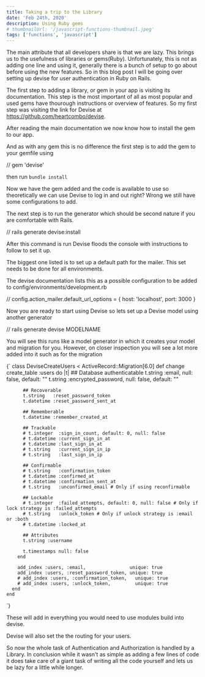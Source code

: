 ---
title: Taking a trip to the Library
date: 'Feb 24th, 2020'
description: Using Ruby gems
# thumbnailUrl: '/javascript-functions-thumbnail.jpeg'
tags: ['functions', 'javascript']
---

The main attribute that all developers share is that we are lazy. This brings us to the usefulness of libraries or gems(Ruby). Unfortunately, this is not as adding one line and using it, generally there is a bunch of setup to go about before using the new features. So in this blog post I will be going over setting up devise for user authentication in Ruby on Rails.

The first step to adding a library, or gem in your app is visiting its documentation. This step is the most important of all as most popular and used gems have thourough instructions or overview of features. So my first step was visiting the link for Devise at https://github.com/heartcombo/devise.

After reading the main documentation we now know how to install the gem to our app.

And as with any gem this is no difference the first step is to add the gem to your gemfile using

// gem 'devise'

then run `bundle install`

Now we have the gem added and the code is available to use so theoretically we can use Devise to log in and out right? Wrong we still have some configurations to add.

The next step is to run the generator which should be second nature if you are comfortable with Rails.

// rails generate devise:install

After this command is run Devise floods the console with instructions to follow to set it up.

The biggest one listed is to set up a default path for the mailer. This set needs to be done for all environments.

The devise documentation lists this as a possible configuration to be added to config/environments/development.rb


// config.action_mailer.default_url_options = { host: 'localhost', port: 3000 }

Now you are ready to start using Devise so lets set up a Devise model using another generator


// rails generate devise MODELNAME


You will see this runs like a model generator in which it creates your model and migration for you. However, on closer inspection you will see a lot more added into it such as for the migration

<SyntaxHighlighter language="ruby">
  {`
    class DeviseCreateUsers < ActiveRecord::Migration[6.0]
      def change
        create_table :users do |t|
          ## Database authenticatable
          t.string :email,              null: false, default: ""
          t.string :encrypted_password, null: false, default: ""

          ## Recoverable
          t.string   :reset_password_token
          t.datetime :reset_password_sent_at

          ## Rememberable
          t.datetime :remember_created_at

          ## Trackable
          # t.integer  :sign_in_count, default: 0, null: false
          # t.datetime :current_sign_in_at
          # t.datetime :last_sign_in_at
          # t.string   :current_sign_in_ip
          # t.string   :last_sign_in_ip

          ## Confirmable
          # t.string   :confirmation_token
          # t.datetime :confirmed_at
          # t.datetime :confirmation_sent_at
          # t.string   :unconfirmed_email # Only if using reconfirmable

          ## Lockable
          # t.integer  :failed_attempts, default: 0, null: false # Only if lock strategy is :failed_attempts
          # t.string   :unlock_token # Only if unlock strategy is :email or :both
          # t.datetime :locked_at

          ## Attributes
          t.string :username

          t.timestamps null: false
        end

        add_index :users, :email,                unique: true
        add_index :users, :reset_password_token, unique: true
        # add_index :users, :confirmation_token,   unique: true
        # add_index :users, :unlock_token,         unique: true
      end
    end
  `}
</SyntaxHighlighter>

These will add in everything you would need to use modules build into devise.

Devise will also set the the routing for your users.

So now the whole task of Authentication and Authorization is handled by a Library. In conclusion while it wasn't as simple as adding a few lines of code it does take care of a giant task of writing all the code yourself and lets us be lazy for a little while longer.